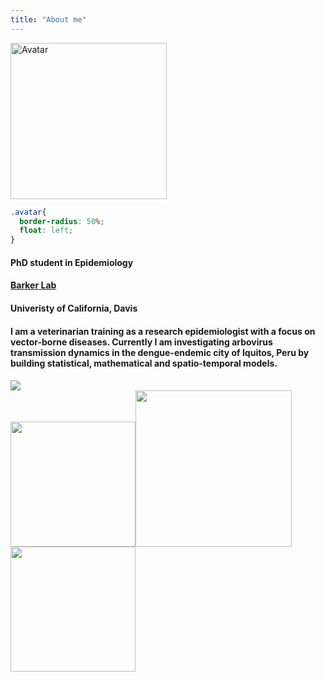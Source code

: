 ```yaml
---
title: "About me"
---
```


<div><img class="avatar" src="photos/lab_photo_double_crop.png" alt="Avatar" width="250" height="250">

```css
.avatar{
  border-radius: 50%;
  float: left;
}
```
 <div class="main-text"><h4>PhD student in Epidemiology</h4>
  <h4><a href="https://barkerlab.ucdavis.edu/">Barker Lab</a></h4>
  <h4>Univeristy of California, Davis</h4>
<h4>I am a veterinarian training as a research epidemiologist with a focus on vector-borne diseases. Currently I am investigating arbovirus transmission dynamics in the dengue-endemic city of Iquitos, Peru by building statistical, mathematical and spatio-temporal models.<h4><div>
 
  <div class="main-photo"><img src="photos/iqt_flotando.jpeg"></div>

<div class="bottom-photo"><img src="photos/ucd_logo.png" style="width:200px;"><img src="photos/pacvec_logo.png" style="width:250px;"><img src="photos/dart_logo.png" style="width:200px;"></div>
